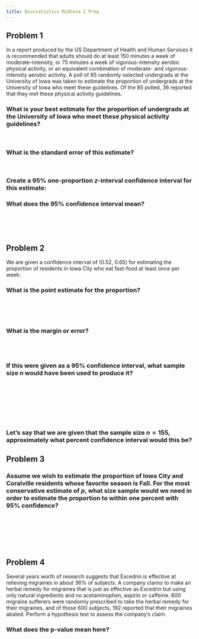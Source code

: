 ```yaml
---
title: Biostatistics Midterm 2 Prep
---
```


## Problem 1

In a report produced by the US Department of Health and Human Services it is recommended that adults should do at least 150 minutes a week of moderate-intensity, or 75 minutes a week of vigorous-intensity aerobic physical activity, or an equivalent combination of moderate- and vigorous-intensity aerobic activity. A poll of 85 randomly selected undergrads at the University of Iowa was taken to estimate the proportion of undergrads at the University of Iowa who meet these guidelines. Of the 85 polled, 36 reported that they met these physical activity guidelines.

### What is your best estimate for the proportion of undergrads at the University of Iowa who meet these physical activity guidelines?

\

### What is the standard error of this estimate?

\

### Create a 95% one-proportion $z$-interval confidence interval for this estimate:


\pagebreak


### What does the 95% confidence interval mean?

\
\
\


## Problem 2

We are given a confidence interval of (0.52, 0.65) for estimating the proportion of residents in Iowa City who eat fast-food at least once per week:

### What is the point estimate for the proportion?

\
\
\

### What is the margin or error?

\
\

### If this were given as a 95% confidence interval, what sample size $n$ would have been used to produce it?

\
\
\
\
\
\

### Let's say that we are given that the sample size $n = 155$, approximately what percent confidence interval would this be?


\pagebreak


## Problem 3

### Assume we wish to estimate the proportion of Iowa City and Coralville residents whose favorite season is Fall. For the most conservative estimate of $p$, what size sample would we need in order to estimate the proportion to within one percent with 95% confidence?

\
\
\
\
\


## Problem 4

Several years worth of research suggests that Excedrin is effective at relieving migraines in about 36% of subjects. A company claims to make an herbal remedy for migraines that is just as effective as Excedrin but using only natural ingredients and no acetaminophen, aspirin or caffeine. 600 migraine sufferers were randomly prescribed to take the herbal remedy for their migraines, and of those 600 subjects, 192 reported that their migraines abated. Perform a hypothesis test to assess the company's claim.


\pagebreak


### What does the p-value mean here?

